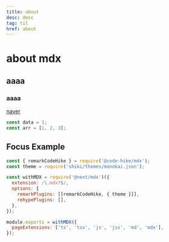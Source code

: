 ```yaml
---
title: about
desc: desc
tag: til
href: about
---
```


# about mdx

## aaaa

### aaaa

[naver](www.naver.com)

```js next.config.js focus=1:2,7
const data = 1;
const arr = [1, 2, 3];
```

## Focus Example

```js next.config.js focus=1:2,7
const { remarkCodeHike } = require('@code-hike/mdx');
const theme = require('shiki/themes/monokai.json');

const withMDX = require('@next/mdx')({
  extension: /\.mdx?$/,
  options: {
    remarkPlugins: [[remarkCodeHike, { theme }]],
    rehypePlugins: [],
  },
});

module.exports = withMDX({
  pageExtensions: ['ts', 'tsx', 'js', 'jsx', 'md', 'mdx'],
});
```
